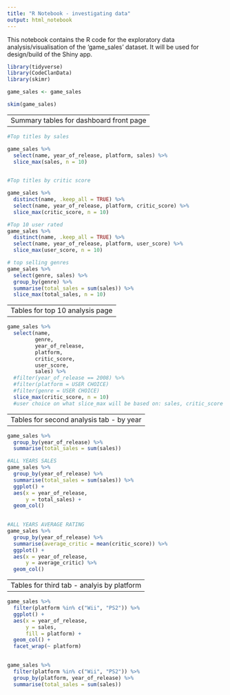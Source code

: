 ```yaml
---
title: "R Notebook - investigating data"
output: html_notebook
---
```


This notebook contains the R code for the exploratory data analysis/visualisation of the 'game_sales' dataset. It will be used for design/build of the Shiny app.


```r
library(tidyverse)
library(CodeClanData)
library(skimr)
```

```r
game_sales <- game_sales

skim(game_sales)

```


----------------------------------------------
Summary tables for dashboard front page
----------------------------------------------

```r
#Top titles by sales

game_sales %>% 
  select(name, year_of_release, platform, sales) %>% 
  slice_max(sales, n = 10)
  

```


```r
#Top titles by critic score

game_sales %>% 
  distinct(name, .keep_all = TRUE) %>% 
  select(name, year_of_release, platform, critic_score) %>% 
  slice_max(critic_score, n = 10)
```

```r
#Top 10 user rated
game_sales %>% 
  distinct(name, .keep_all = TRUE) %>% 
  select(name, year_of_release, platform, user_score) %>% 
  slice_max(user_score, n = 10)
```

```r
# top selling genres
game_sales %>% 
  select(genre, sales) %>% 
  group_by(genre) %>% 
  summarise(total_sales = sum(sales)) %>% 
  slice_max(total_sales, n = 10)
```

-------------------------------------------
Tables for top 10 analysis page
-------------------------------------------

```r
game_sales %>% 
  select(name,
         genre,
         year_of_release,
         platform,
         critic_score,
         user_score,
         sales) %>% 
  #filter(year_of_release == 2008) %>% 
  #filter(platform = USER CHOICE)
  #filter(genre = USER CHOICE)
  slice_max(critic_score, n = 10)
  #user choice on what slice_max will be based on: sales, critic_score or user_score
```

--------------------------------
Tables for second analysis tab - by year
-----------------------------

```r
game_sales %>% 
  group_by(year_of_release) %>% 
  summarise(total_sales = sum(sales))
```


```r
#ALL YEARS SALES
game_sales %>% 
  group_by(year_of_release) %>% 
  summarise(total_sales = sum(sales)) %>% 
  ggplot() +
  aes(x = year_of_release,
      y = total_sales) +
  geom_col()
  
```

```r
#ALL YEARS AVERAGE RATING
game_sales %>% 
  group_by(year_of_release) %>% 
  summarise(average_critic = mean(critic_score)) %>% 
  ggplot() +
  aes(x = year_of_release,
      y = average_critic) %>% 
  geom_col()

```

---------------------------------------
Tables for third tab - analyis by platform
---------------------------------------

```r
game_sales %>% 
  filter(platform %in% c("Wii", "PS2")) %>% 
  ggplot() +
  aes(x = year_of_release,
      y = sales,
      fill = platform) +
  geom_col() +
  facet_wrap(~ platform)
  

```

```r
game_sales %>% 
  filter(platform %in% c("Wii", "PS2")) %>%
  group_by(platform, year_of_release) %>% 
  summarise(total_sales = sum(sales))
```


